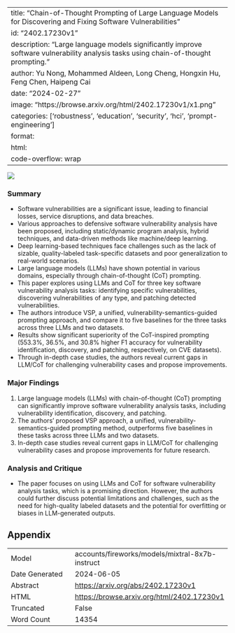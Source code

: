 
---
title: "Chain-of-Thought Prompting of Large Language Models for Discovering and Fixing Software Vulnerabilities"
id: "2402.17230v1"
description: "Large language models significantly improve software vulnerability analysis tasks using chain-of-thought prompting."
author: Yu Nong, Mohammed Aldeen, Long Cheng, Hongxin Hu, Feng Chen, Haipeng Cai
date: "2024-02-27"
image: "https://browse.arxiv.org/html/2402.17230v1/x1.png"
categories: ['robustness', 'education', 'security', 'hci', 'prompt-engineering']
format:
  html:
    code-overflow: wrap
---

![](https://browse.arxiv.org/html/2402.17230v1/x1.png)

### Summary

- Software vulnerabilities are a significant issue, leading to financial losses, service disruptions, and data breaches.
- Various approaches to defensive software vulnerability analysis have been proposed, including static/dynamic program analysis, hybrid techniques, and data-driven methods like machine/deep learning.
- Deep learning-based techniques face challenges such as the lack of sizable, quality-labeled task-specific datasets and poor generalization to real-world scenarios.
- Large language models (LLMs) have shown potential in various domains, especially through chain-of-thought (CoT) prompting.
- This paper explores using LLMs and CoT for three key software vulnerability analysis tasks: identifying specific vulnerabilities, discovering vulnerabilities of any type, and patching detected vulnerabilities.
- The authors introduce VSP, a unified, vulnerability-semantics-guided prompting approach, and compare it to five baselines for the three tasks across three LLMs and two datasets.
- Results show significant superiority of the CoT-inspired prompting (553.3%, 36.5%, and 30.8% higher F1 accuracy for vulnerability identification, discovery, and patching, respectively, on CVE datasets).
- Through in-depth case studies, the authors reveal current gaps in LLM/CoT for challenging vulnerability cases and propose improvements.

### Major Findings

1. Large language models (LLMs) with chain-of-thought (CoT) prompting can significantly improve software vulnerability analysis tasks, including vulnerability identification, discovery, and patching.
2. The authors' proposed VSP approach, a unified, vulnerability-semantics-guided prompting method, outperforms five baselines in these tasks across three LLMs and two datasets.
3. In-depth case studies reveal current gaps in LLM/CoT for challenging vulnerability cases and propose improvements for future research.

### Analysis and Critique

- The paper focuses on using LLMs and CoT for software vulnerability analysis tasks, which is a promising direction. However, the authors could further discuss potential limitations and challenges, such as the need for high-quality labeled datasets and the potential for overfitting or biases in LLM-generated outputs.


## Appendix

|          |          |
|----------|----------|
| Model     | accounts/fireworks/models/mixtral-8x7b-instruct       |
| Date Generated     | 2024-06-05       |
| Abstract | [https://arxiv.org/abs/2402.17230v1](https://arxiv.org/abs/2402.17230v1)        |
| HTML     | [https://browse.arxiv.org/html/2402.17230v1](https://browse.arxiv.org/html/2402.17230v1)       |
| Truncated       | False       |
| Word Count       | 14354       |